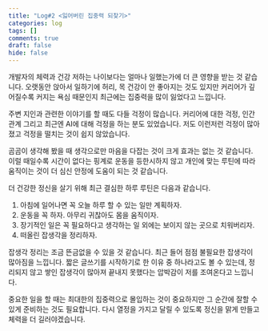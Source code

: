 ```yaml
---
title: "Log#2 <잃어버린 집중력 되찾기>"
categories: log
tags: []
comments: true
draft: false
hide: false
---
```


개발자의 체력과 건강 저하는 나이보다는 얼마나 일했는가에 더 큰 영향을 받는 것 같습니다. 오랫동안 앉아서 일하기에 허리, 목 건강이 안 좋아지는 것도 있지만 커리어가 깊어질수록 커지는 욕심 때문인지 최근에는 집중력을 많이 잃었다고 느낍니다.

주변 지인과 관련한 이야기를 할 때도 다들 걱정이 많습니다. 커리어에 대한 걱정, 인간관계 그리고 최근엔 AI에 대해 걱정을 하는 분도 있었습니다. 저도 이런저런 걱정이 많아졌고 걱정을 떨치는 것이 쉽지 않았습니다.

곰곰이 생각해 봤을 때 생각으로만 마음을 다잡는 것이 크게 효과는 없는 것 같습니다. 이럴 때일수록 시간이 없다는 핑계로 운동을 등한시하지 않고 개인에 맞는 루틴에 따라 움직이는 것이 더 심신 안정에 도움이 되는 것 같습니다.

더 건강한 정신을 살기 위해 최근 결심한 하루 루틴은 다음과 같습니다.
1. 아침에 일어나면 꼭 오늘 하루 할 수 있는 일만 계획하자.
2. 운동을 꼭 하자. 아무리 귀찮아도 몸을 움직이자.
3. 장기적인 일은 꼭 필요하다고 생각하는 일 외에는 보이지 않는 곳으로 치워버리자.
4. 떠올린 잡생각을 정리하자.

잡생각 정리는 조금 뜬금없을 수 있을 것 같습니다. 최근 들어 점점 불필요한 잡생각이 많아짐을 느낍니다. 짧은 글쓰기를 시작하기로 한 이유 중 하나라고도 볼 수 있는데, 정리되지 않고 쌓인 잡생각이 많아져 끝내지 못했다는 압박감이 저를 조여온다고 느낍니다.

중요한 일을 할 때는 최대한의 집중력으로 몰입하는 것이 중요하지만 그 순간에 잘할 수 있게 준비하는 것도 필요합니다. 다시 열정을 가지고 달릴 수 있도록 정신을 맑게 만들고 체력을 더 길러야겠습니다.
